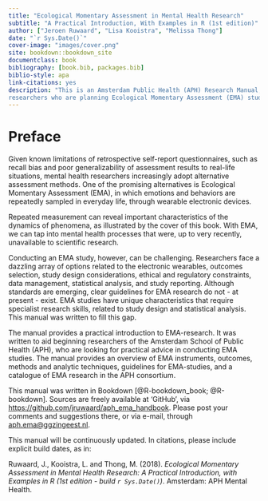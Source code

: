 ```yaml
--- 
title: "Ecological Momentary Assessment in Mental Health Research"
subtitle: "A Practical Introduction, With Examples in R (1st edition)"
author: ["Jeroen Ruwaard", "Lisa Kooistra", "Melissa Thong"]
date: "`r Sys.Date()`"
cover-image: "images/cover.png"
site: bookdown::bookdown_site
documentclass: book
bibliography: [book.bib, packages.bib]
biblio-style: apa
link-citations: yes
description: "This is an Amsterdam Public Health (APH) Research Manual, written for 
researchers who are planning Ecological Momentary Assessment (EMA) studies."
---
```


# Preface {-}

Given known limitations of retrospective self-report questionnaires, such as
recall bias and poor generalizability of assessment results to real-life
situations, mental health researchers increasingly adopt alternative assessment
methods. One of the promising alternatives is Ecological Momentary Assessment
(EMA), in which emotions and behaviors are repeatedly sampled in everyday life,
through wearable electronic devices.

Repeated measurement can reveal important characteristics of the dynamics of
phenomena, as illustrated by the cover of this book. With EMA, we can tap into
mental health processes that were, up to very recently, unavailable to
scientific research.

Conducting an EMA study, however, can be challenging. Researchers face a
dazzling array of options related to the electronic wearables, outcomes
selection, study design considerations, ethical and regulatory constraints, data
management, statistical analysis, and study reporting. Although standards are
emerging, clear guidelines for EMA research do not - at present - exist. EMA
studies have unique characteristics that require specialist research skills,
related to study design and statistical analysis. This manual was written to
fill this gap.

The manual provides a practical introduction to EMA-research. It was written to
aid beginning researchers of the Amsterdam School of Public Health (APH), who
are looking for practical advice in conducting EMA studies. The manual provides
an overview of EMA instruments, outcomes, methods and analytic techniques,
guidelines for EMA-studies, and a catalogue of EMA research in the APH
consortium.

This manual was written in Bookdown [@R-bookdown_book; @R-bookdown]. Sources
are freely available at 'GitHub', via
<https://github.com/jruwaard/aph_ema_handbook>. Please post your comments and
suggestions there, or via e-mail, through <aph.ema@ggzingeest.nl>.

This manual will be continuously updated. In citations, please include explicit 
build dates, as in:

Ruwaard, J., Kooistra, L. and Thong, M. (2018). *Ecological Momentary Assessment
in Mental Health Research: A Practical Introduction, with Examples in R (1st
edition - build `r Sys.Date()`)*. Amsterdam: APH Mental Health. 
